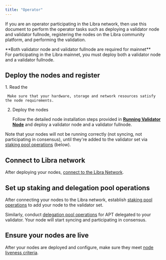 ```yaml
---
title: "Operator"
---
```



If you are an operator participating in the Libra network, then use this document to perform the operator tasks such as deploying a validator node and validator fullnode, registering the nodes on the Libra community platform, and performing the validation.

<Aside type="note">
  **Both validator node and validator fullnode are required for mainnet** <br />
  For participating in the Libra mainnet, you must deploy both a validator node and a validator fullnode.
</Aside>

## Deploy the nodes and register

<Steps>
  1. Read the

     Make sure that your hardware, storage and network resources satisfy the node requirements.

  2. Deploy the nodes

     Follow the detailed node installation steps provided in [**Running Validator Node**](/network/nodes/validator-node/deploy-nodes)
     and deploy a validator node and a validator fullnode.
</Steps>

Note that your nodes will not be running correctly (not syncing, not participating in consensus),
until they're added to the validator set via [staking pool operations](/network/nodes/validator-node/connect-nodes/staking-pool-operations) (below).

## Connect to Libra network

After deploying your nodes, [connect to the Libra Network](/network/nodes/validator-node/connect-nodes/connect-to-aptos-network).

## Set up staking and delegation pool operations

After connecting your nodes to the Libra network, establish [staking pool operations](/network/nodes/validator-node/connect-nodes/staking-pool-operations) to add your node to the validator set.

Similarly, conduct [delegation pool operations](/network/nodes/validator-node/connect-nodes/delegation-pool-operations) for APT delegated to your validator. Your node will start syncing and participating in consensus.

## Ensure your nodes are live

After your nodes are deployed and configure, make sure they meet [node liveness criteria](/network/nodes/validator-node/verify-nodes/node-liveness-criteria).
